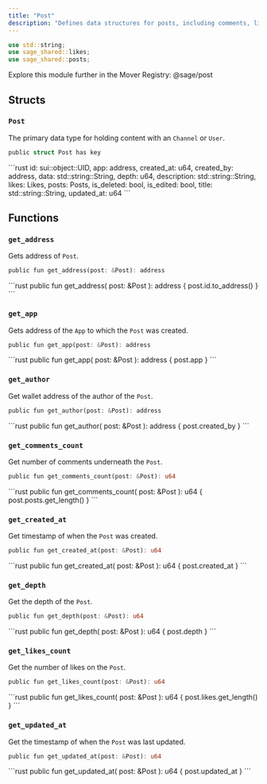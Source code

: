```yaml
---
title: "Post"
description: "Defines data structures for posts, including comments, likes, and metadata management."
---
```


```rust
use std::string;
use sage_shared::likes;
use sage_shared::posts;
```

<Tip>
  Explore this module further in the Mover Registry: @sage/post
</Tip>

## Structs

### `Post`

The primary data type for holding content with an `Channel` or `User`.

```rust
public struct Post has key
```

<Expandable title="Fields">
  ```rust
    id: sui::object::UID,
    app: address,
    created_at: u64,
    created_by: address,
    data: std::string::String,
    depth: u64,
    description: std::string::String,
    likes: Likes,
    posts: Posts,
    is_deleted: bool,
    is_edited: bool,
    title: std::string::String,
    updated_at: u64
  ```
</Expandable>

## Functions

### `get_address`

Gets address of `Post`.

```rust
public fun get_address(post: &Post): address
```

<Expandable title="Implementation">
  ```rust
    public fun get_address(
        post: &Post
    ): address {
        post.id.to_address()
    }
  ```
</Expandable>

### `get_app`

Gets address of the `App` to which the `Post` was created.

```rust
public fun get_app(post: &Post): address
```

<Expandable title="Implementation">
  ```rust
    public fun get_app(
        post: &Post
    ): address {
        post.app
    }
  ```
</Expandable>

### `get_author`

Get wallet address of the author of the `Post`.

```rust
public fun get_author(post: &Post): address
```

<Expandable title="Implementation">
  ```rust
    public fun get_author(
        post: &Post
    ): address {
        post.created_by
    }
  ```
</Expandable>

### `get_comments_count`

Get number of comments underneath the `Post`.

```rust
public fun get_comments_count(post: &Post): u64
```

<Expandable title="Implementation">
  ```rust
    public fun get_comments_count(
        post: &Post
    ): u64 {
        post.posts.get_length()
    }
  ```
</Expandable>

### `get_created_at`

Get timestamp of when the `Post` was created.

```rust
public fun get_created_at(post: &Post): u64
```

<Expandable title="Implementation">
  ```rust
    public fun get_created_at(
        post: &Post
    ): u64 {
        post.created_at
    }
  ```
</Expandable>

### `get_depth`

Get the depth of the `Post`.

```rust
public fun get_depth(post: &Post): u64
```

<Expandable title="Implementation">
  ```rust
    public fun get_depth(
        post: &Post
    ): u64 {
        post.depth
    }
  ```
</Expandable>

### `get_likes_count`

Get the number of likes on the `Post`.

```rust
public fun get_likes_count(post: &Post): u64
```

<Expandable title="Implementation">
  ```rust
    public fun get_likes_count(
        post: &Post
    ): u64 {
        post.likes.get_length()
    }
  ```
</Expandable>

### `get_updated_at`

Get the timestamp of when the `Post` was last updated.

```rust
public fun get_updated_at(post: &Post): u64
```

<Expandable title="Implementation">
  ```rust
    public fun get_updated_at(
        post: &Post
    ): u64 {
        post.updated_at
    }
  ```
</Expandable>